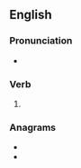 ==English==

===Pronunciation===
* {{IPA|/fɹeɪts/|lang=en}}

===Verb===
{{head|en|verb form}}

# {{en-third-person singular of|freight}}

===Anagrams===
* {{l|en|fighters}}
* {{l|en|refights}}